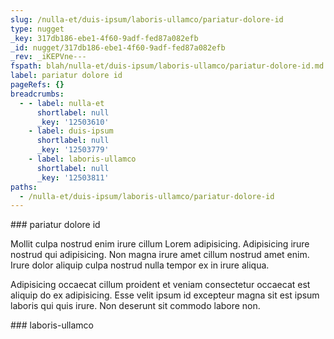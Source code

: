 ```yaml
---
slug: /nulla-et/duis-ipsum/laboris-ullamco/pariatur-dolore-id
type: nugget
_key: 317db186-ebe1-4f60-9adf-fed87a082efb
_id: nugget/317db186-ebe1-4f60-9adf-fed87a082efb
_rev: _iKEPVne---
fspath: blah/nulla-et/duis-ipsum/laboris-ullamco/pariatur-dolore-id.md
label: pariatur dolore id
pageRefs: {}
breadcrumbs:
  - - label: nulla-et
      shortlabel: null
      _key: '12503610'
    - label: duis-ipsum
      shortlabel: null
      _key: '12503779'
    - label: laboris-ullamco
      shortlabel: null
      _key: '12503811'
paths:
  - /nulla-et/duis-ipsum/laboris-ullamco/pariatur-dolore-id
---
```


<NuggetArea>
<Nugget slug="/nulla-et/duis-ipsum/laboris-ullamco/pariatur-dolore-id" type="nugget" _key="317db186-ebe1-4f60-9adf-fed87a082efb" _id="nugget/317db186-ebe1-4f60-9adf-fed87a082efb" _rev="_iKEPVne---" fspath="blah/nulla-et/duis-ipsum/laboris-ullamco/pariatur-dolore-id.md" label="pariatur dolore id" paths="/nulla-et/duis-ipsum/laboris-ullamco/pariatur-dolore-id">
<NuggetBody>
### pariatur dolore id

Mollit culpa nostrud enim irure cillum Lorem adipisicing. Adipisicing irure nostrud qui adipisicing. Non magna irure amet cillum nostrud amet enim. Irure dolor aliquip culpa nostrud nulla tempor ex in irure aliqua.

Adipisicing occaecat cillum proident et veniam consectetur occaecat est aliquip do ex adipisicing. Esse velit ipsum id excepteur magna sit est ipsum laboris qui quis irure. Non deserunt sit commodo labore non.

</NuggetBody>
<Breadcrumbs>
<Crumbs>
<Crumb _key="12503610" label="nulla-et" /><Crumb _key="12503779" label="duis-ipsum" /><Crumb _key="12503811" label="laboris-ullamco" />
</Crumbs>
</Breadcrumbs>
</Nugget>

<NuggetsInbound>
</NuggetsInbound>
<NuggetsOutbound>
</NuggetsOutbound>
</NuggetArea>
<PassagesInbound>
<Passage direction="inbound" type="passage" _key="12503811" _id="passage/12503811" _rev="_iKEPVna--_" label="laboris-ullamco" passage="laboris-ullamco" fspath="blah/nulla-et/duis-ipsum/laboris-ullamco" paths="/nulla-et/duis-ipsum/laboris-ullamco" slug="/nulla-et/duis-ipsum/laboris-ullamco">
<NuggetBody>
### laboris-ullamco

</NuggetBody>
<Breadcrumbs>
<Crumbs>
<Crumb _key="12503610" label="nulla-et" /><Crumb _key="12503779" label="duis-ipsum" />
</Crumbs>
</Breadcrumbs>
</Passage>

</PassagesInbound>
<PassagesOutbound>
</PassagesOutbound>